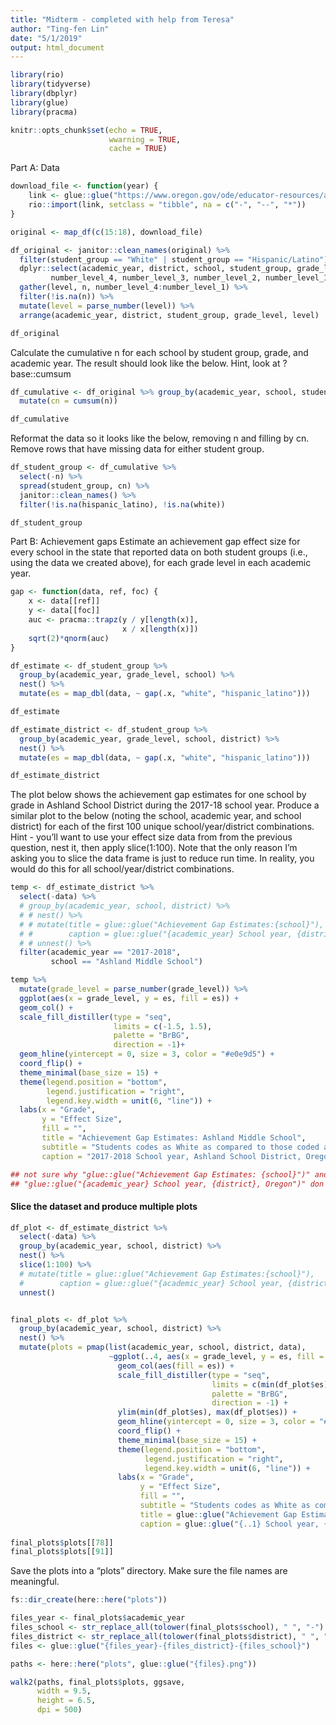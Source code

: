 ```yaml
---
title: "Midterm - completed with help from Teresa"
author: "Ting-fen Lin"
date: "5/1/2019"
output: html_document
---
```


```r


library(rio)
library(tidyverse)
library(dbplyr)
library(glue)
library(pracma)

knitr::opts_chunk$set(echo = TRUE,
                      wwarning = TRUE,
                      cache = TRUE)
```

Part A: Data
```r

download_file <- function(year) {
    link <- glue::glue("https://www.oregon.gov/ode/educator-resources/assessment/TestResults20{year}/pagr_schools_ela_raceethnicity_{year-1}{year}.xlsx")
    rio::import(link, setclass = "tibble", na = c("-", "--", "*"))
}

original <- map_df(c(15:18), download_file) 

df_original <- janitor::clean_names(original) %>% 
  filter(student_group == "White" | student_group == "Hispanic/Latino") %>% 
  dplyr::select(academic_year, district, school, student_group, grade_level, 
         number_level_4, number_level_3, number_level_2, number_level_1) %>% 
  gather(level, n, number_level_4:number_level_1) %>% 
  filter(!is.na(n)) %>% 
  mutate(level = parse_number(level)) %>% 
  arrange(academic_year, district, student_group, grade_level, level)

df_original
```

Calculate the cumulative n for each school by student group, grade, and academic year. The result should look like the below. Hint, look at ?base::cumsum
```r

df_cumulative <- df_original %>% group_by(academic_year, school, student_group, grade_level) %>% 
  mutate(cn = cumsum(n))

df_cumulative

```

Reformat the data so it looks like the below, removing n and filling by cn. Remove rows that have missing data for either student group.
```r

df_student_group <- df_cumulative %>%
  select(-n) %>% 
  spread(student_group, cn) %>% 
  janitor::clean_names() %>% 
  filter(!is.na(hispanic_latino), !is.na(white))

df_student_group  

```

Part B: Achievement gaps
Estimate an achievement gap effect size for every school in the state that reported data on both student groups (i.e., using the data we created above), for each grade level in each academic year.
```r

gap <- function(data, ref, foc) {
    x <- data[[ref]]
    y <- data[[foc]]
    auc <- pracma::trapz(y / y[length(x)],
                         x / x[length(x)])
    sqrt(2)*qnorm(auc)
}

df_estimate <- df_student_group %>%
  group_by(academic_year, grade_level, school) %>%
  nest() %>%
  mutate(es = map_dbl(data, ~ gap(.x, "white", "hispanic_latino")))

df_estimate

df_estimate_district <- df_student_group %>% 
  group_by(academic_year, grade_level, school, district) %>% 
  nest() %>% 
  mutate(es = map_dbl(data, ~ gap(.x, "white", "hispanic_latino")))

df_estimate_district
```

The plot below shows the achievement gap estimates for one school by grade in Ashland School District during the 2017-18 school year. Produce a similar plot to the below (noting the school, academic year, and school district) for each of the first 100 unique school/year/district combinations. Hint - you’ll want to use your effect size data from from the previous question, nest it, then apply slice(1:100). Note that the only reason I’m asking you to slice the data frame is just to reduce run time. In reality, you would do this for all school/year/district combinations.
```r

temp <- df_estimate_district %>%
  select(-data) %>% 
  # group_by(academic_year, school, district) %>% 
  # # nest() %>%
  # # mutate(title = glue::glue("Achievement Gap Estimates:{school}"),
  # #        caption = glue::glue("{academic_year} School year, {district}, Oregon")) %>%
  # # unnest() %>%
  filter(academic_year == "2017-2018",
         school == "Ashland Middle School")

temp %>%
  mutate(grade_level = parse_number(grade_level)) %>% 
  ggplot(aes(x = grade_level, y = es, fill = es)) +
  geom_col() +
  scale_fill_distiller(type = "seq", 
                       limits = c(-1.5, 1.5),
                       palette = "BrBG", 
                       direction = -1)+
  geom_hline(yintercept = 0, size = 3, color = "#e0e9d5") +
  coord_flip() +
  theme_minimal(base_size = 15) +
  theme(legend.position = "bottom",
        legend.justification = "right",
        legend.key.width = unit(6, "line")) +
  labs(x = "Grade",
       y = "Effect Size",
       fill = "",
       title = "Achievement Gap Estimates: Ashland Middle School",
       subtitle = "Students codes as White as compared to those coded as Hispanic/Latino",
       caption = "2017-2018 School year, Ashland School District, Oregon")

## not sure why "glue::glue("Achievement Gap Estimates: {school}")" and 
## "glue::glue("{academic_year} School year, {district}, Oregon")" don't work here


```



#### Slice the dataset and produce multiple plots

```r

df_plot <- df_estimate_district %>% 
  select(-data) %>% 
  group_by(academic_year, school, district) %>% 
  nest() %>% 
  slice(1:100) %>% 
  # mutate(title = glue::glue("Achievement Gap Estimates:{school}"),
  #        caption = glue::glue("{academic_year} School year, {district}, Oregon")) %>% 
  unnest()


final_plots <- df_plot %>% 
  group_by(academic_year, school, district) %>% 
  nest() %>% 
  mutate(plots = pmap(list(academic_year, school, district, data),
                      ~ggplot(..4, aes(x = grade_level, y = es, fill = es)) +
                        geom_col(aes(fill = es)) +
                        scale_fill_distiller(type = "seq", 
                                             limits = c(min(df_plot$es), max(df_plot$es)),
                                             palette = "BrBG", 
                                             direction = -1) +
                        ylim(min(df_plot$es), max(df_plot$es)) +
                        geom_hline(yintercept = 0, size = 3, color = "#e0e9d5") +
                        coord_flip() +
                        theme_minimal(base_size = 15) +
                        theme(legend.position = "bottom",
                              legend.justification = "right",
                              legend.key.width = unit(6, "line")) +
                        labs(x = "Grade",
                             y = "Effect Size",
                             fill = "",
                             subtitle = "Students codes as White as compared to those coded as Hispanic/Latino",
                             title = glue::glue("Achievement Gap Estimates: {..2}"),
                             caption = glue::glue("{..1} School year, {..3}, Oregon"))))
  
final_plots$plots[[78]]
final_plots$plots[[91]]
```

Save the plots into a “plots” directory. Make sure the file names are meaningful.
```r

fs::dir_create(here::here("plots"))

files_year <- final_plots$academic_year
files_school <- str_replace_all(tolower(final_plots$school), " ", "-")
files_district <- str_replace_all(tolower(final_plots$district), " ", "-")
files <- glue::glue("{files_year}-{files_district}-{files_school}")

paths <- here::here("plots", glue::glue("{files}.png"))

walk2(paths, final_plots$plots, ggsave,
      width = 9.5,
      height = 6.5,
      dpi = 500)
```

